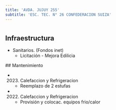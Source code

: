 ```yaml
---
title: 'AVDA. JUJUY 255'
subtitle: 'ESC. TEC. N° 26 CONFEDERACION SUIZA'
---
```


#
## Infraestructura

* Sanitarios. (Fondos inet) 
    + Licitación - Mejora Edilicia 


 ## Mantenimiento

*  (2023) Calefaccion y Refrigeracion 
    + Reemplazo de 2 estufas

*  (2022) Calefaccion y Refrigeracion 
    + Provisión y colocac. equipos frio/calor







